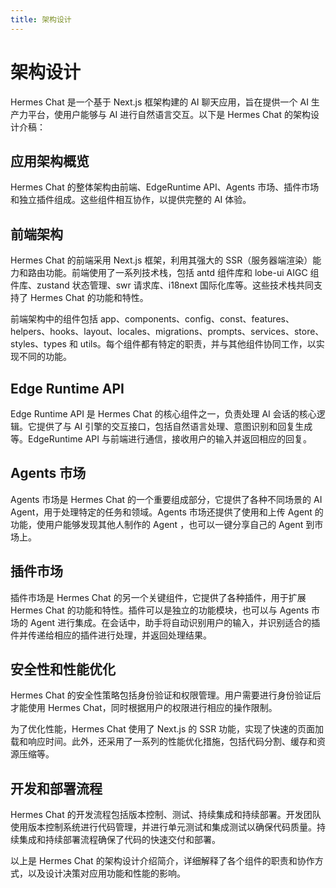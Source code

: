 ```yaml
---
title: 架构设计
---
```


# 架构设计

Hermes Chat 是一个基于 Next.js 框架构建的 AI 聊天应用，旨在提供一个 AI 生产力平台，使用户能够与 AI 进行自然语言交互。以下是 Hermes Chat 的架构设计介稿：

## 应用架构概览

Hermes Chat 的整体架构由前端、EdgeRuntime API、Agents 市场、插件市场和独立插件组成。这些组件相互协作，以提供完整的 AI 体验。

## 前端架构

Hermes Chat 的前端采用 Next.js 框架，利用其强大的 SSR（服务器端渲染）能力和路由功能。前端使用了一系列技术栈，包括 antd 组件库和 lobe-ui AIGC 组件库、zustand 状态管理、swr 请求库、i18next 国际化库等。这些技术栈共同支持了 Hermes Chat 的功能和特性。

前端架构中的组件包括 app、components、config、const、features、helpers、hooks、layout、locales、migrations、prompts、services、store、styles、types 和 utils。每个组件都有特定的职责，并与其他组件协同工作，以实现不同的功能。

## Edge Runtime API

Edge Runtime API 是 Hermes Chat 的核心组件之一，负责处理 AI 会话的核心逻辑。它提供了与 AI 引擎的交互接口，包括自然语言处理、意图识别和回复生成等。EdgeRuntime API 与前端进行通信，接收用户的输入并返回相应的回复。

## Agents 市场

Agents 市场是 Hermes Chat 的一个重要组成部分，它提供了各种不同场景的 AI Agent，用于处理特定的任务和领域。Agents 市场还提供了使用和上传 Agent 的功能，使用户能够发现其他人制作的 Agent ，也可以一键分享自己的 Agent 到市场上。

## 插件市场

插件市场是 Hermes Chat 的另一个关键组件，它提供了各种插件，用于扩展 Hermes Chat 的功能和特性。插件可以是独立的功能模块，也可以与 Agents 市场的 Agent 进行集成。在会话中，助手将自动识别用户的输入，并识别适合的插件并传递给相应的插件进行处理，并返回处理结果。

## 安全性和性能优化

Hermes Chat 的安全性策略包括身份验证和权限管理。用户需要进行身份验证后才能使用 Hermes Chat，同时根据用户的权限进行相应的操作限制。

为了优化性能，Hermes Chat 使用了 Next.js 的 SSR 功能，实现了快速的页面加载和响应时间。此外，还采用了一系列的性能优化措施，包括代码分割、缓存和资源压缩等。

## 开发和部署流程

Hermes Chat 的开发流程包括版本控制、测试、持续集成和持续部署。开发团队使用版本控制系统进行代码管理，并进行单元测试和集成测试以确保代码质量。持续集成和持续部署流程确保了代码的快速交付和部署。

以上是 Hermes Chat 的架构设计介绍简介，详细解释了各个组件的职责和协作方式，以及设计决策对应用功能和性能的影响。
